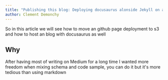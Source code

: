 ```yaml
---
title: "Publishing this blog: Deploying docusaurus alonside Jekyll on a s3 bucket"
author: Clement Demonchy
---
```


So in this article we will see how to move an github page deployment to s3
 and how to host an blog with docusaurus as well
<!--truncate-->

Why
---------
After having most of writing on Medium for a long time I wanted more freedom when mixing schema and code sample, you can do it but it's more tedious than using markdown